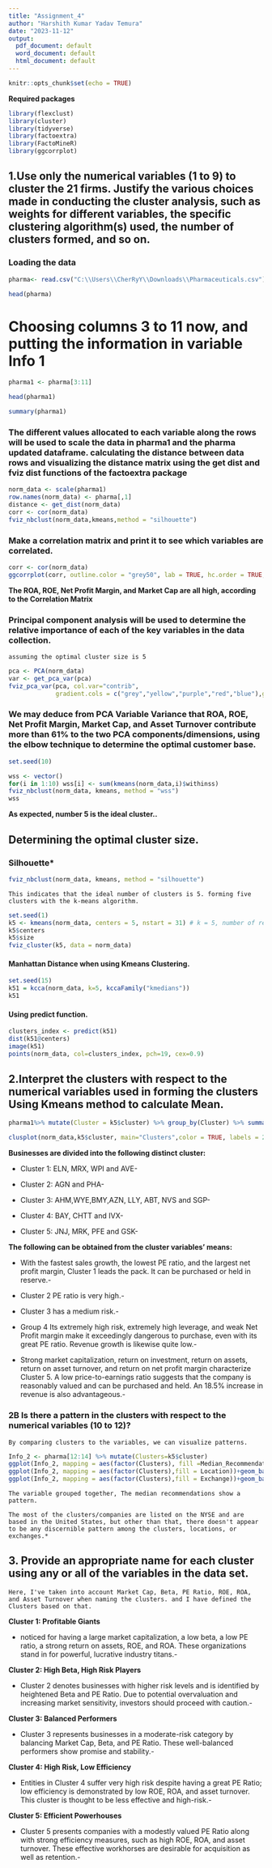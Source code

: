 ---
title: "Assignment_4"
author: "Harshith Kumar Yadav Temura"
date: "2023-11-12"
output:
  pdf_document: default
  word_document: default
  html_document: default
---

```{r setup, include=FALSE}
knitr::opts_chunk$set(echo = TRUE)
```


**Required packages**

```{r}
library(flexclust)
library(cluster)
library(tidyverse)
library(factoextra) 
library(FactoMineR)
library(ggcorrplot)
```

## 1.Use only the numerical variables (1 to 9) to cluster the 21 firms. Justify the various choices made in conducting the cluster analysis, such as weights for different variables, the specific clustering algorithm(s) used, the number of clusters formed, and so on.



### Loading the data

```{r}
pharma<- read.csv("C:\\Users\\CherRyY\\Downloads\\Pharmaceuticals.csv")

head(pharma)
```

# Choosing columns 3 to 11 now, and putting the information in variable Info 1 

```{r}

pharma1 <- pharma[3:11]

head(pharma1)

summary(pharma1)
```

### The different values allocated to each variable along the rows will be used to scale the data in pharma1 and the pharma updated dataframe. calculating the distance between data rows and visualizing the distance matrix using the get dist and fviz dist functions of the factoextra package

```{r}
norm_data <- scale(pharma1)
row.names(norm_data) <- pharma[,1]
distance <- get_dist(norm_data)
corr <- cor(norm_data)
fviz_nbclust(norm_data,kmeans,method = "silhouette")
```

### Make a correlation matrix and print it to see which variables are correlated.
```{r}
corr <- cor(norm_data)
ggcorrplot(corr, outline.color = "grey50", lab = TRUE, hc.order = TRUE, type = "full") 
```

**The ROA, ROE, Net Profit Margin, and Market Cap are all high, according to the Correlation Matrix** 

### Principal component analysis will be used to determine the relative importance of each of the key variables in the data collection. 


    assuming the optimal cluster size is 5

```{r}
pca <- PCA(norm_data)
var <- get_pca_var(pca)
fviz_pca_var(pca, col.var="contrib",
             gradient.cols = c("grey","yellow","purple","red","blue"),ggrepel = TRUE ) + labs( title = "PCA Variable Variance")
```

### We may deduce from PCA Variable Variance that ROA, ROE, Net Profit Margin, Market Cap, and Asset Turnover contribute more than 61% to the two PCA components/dimensions, using the elbow technique to determine the optimal customer base.

```{r}

set.seed(10)

wss <- vector()
for(i in 1:10) wss[i] <- sum(kmeans(norm_data,i)$withinss)
fviz_nbclust(norm_data, kmeans, method = "wss")
wss
```

**As expected, number 5 is the ideal cluster..**

## Determining the optimal cluster size.

### Silhouette*

```{r}
fviz_nbclust(norm_data, kmeans, method = "silhouette")
```

    This indicates that the ideal number of clusters is 5. forming five clusters with the k-means algorithm.

```{r}
set.seed(1)
k5 <- kmeans(norm_data, centers = 5, nstart = 31) # k = 5, number of restarts = 31
k5$centers 
k5$size  
fviz_cluster(k5, data = norm_data) 
```

#### Manhattan Distance when using Kmeans Clustering.

```{r}
set.seed(15)
k51 = kcca(norm_data, k=5, kccaFamily("kmedians"))
k51
```

#### Using predict function.
```{r}
clusters_index <- predict(k51)
dist(k51@centers)
image(k51)
points(norm_data, col=clusters_index, pch=19, cex=0.9)
```

## 2.Interpret the clusters with respect to the numerical variables used in forming the clusters Using Kmeans method to calculate Mean.

```{r}

pharma1%>% mutate(Cluster = k5$cluster) %>% group_by(Cluster) %>% summarise_all("mean")

clusplot(norm_data,k5$cluster, main="Clusters",color = TRUE, labels = 2,lines = 0)
```

**Businesses are divided into the following distinct cluster:**

- Cluster 1: ELN, MRX, WPI and AVE-

- Cluster 2: AGN and PHA-

- Cluster 3: AHM,WYE,BMY,AZN, LLY, ABT, NVS and SGP-

- Cluster 4: BAY, CHTT and IVX-

- Cluster 5: JNJ, MRK, PFE and GSK-

**The following can be obtained from the cluster variables' means:**

- With the fastest sales growth, the lowest PE ratio, and the largest net profit margin, Cluster 1 leads the pack. It can be purchased or held in reserve.-
 
- Cluster 2 PE ratio is very high.-

- Cluster 3 has a medium risk.-

- Group 4 Its extremely high risk, extremely high leverage, and weak Net Profit margin make it exceedingly dangerous to purchase, even with its great PE ratio. Revenue growth is likewise quite low.-

- Strong market capitalization, return on investment, return on assets, return on asset turnover, and return on net profit margin characterize Cluster 5. A low price-to-earnings ratio suggests that the company is reasonably valued and can be purchased and held. An 18.5% increase in revenue is also advantageous.-

### 2B Is there a pattern in the clusters with respect to the numerical variables (10 to 12)?

    By comparing clusters to the variables, we can visualize patterns.

```{r}
Info_2 <- pharma[12:14] %>% mutate(Clusters=k5$cluster)
ggplot(Info_2, mapping = aes(factor(Clusters), fill =Median_Recommendation))+geom_bar(position='dodge')+labs(x ='Clusters')
ggplot(Info_2, mapping = aes(factor(Clusters),fill = Location))+geom_bar(position = 'dodge')+labs(x ='Clusters')
ggplot(Info_2, mapping = aes(factor(Clusters),fill = Exchange))+geom_bar(position = 'dodge')+labs(x ='Clusters')
```

    The variable grouped together, The median recommendations show a pattern.

    The most of the clusters/companies are listed on the NYSE and are based in the United States, but other than that, there doesn't appear to be any discernible pattern among the clusters, locations, or exchanges.*

## 3. Provide an appropriate name for each cluster using any or all of the variables in the data set.

    Here, I've taken into account Market Cap, Beta, PE Ratio, ROE, ROA, and Asset Turnover when naming the clusters. and I have defined the Clusters based on that.


**Cluster 1: Profitable Giants**

  - noticed for having a large market capitalization, a low beta, a low PE ratio, a strong return on assets, ROE, and ROA. These organizations stand in for powerful, lucrative industry titans.-

**Cluster 2: High Beta, High Risk Players**

  - Cluster 2 denotes businesses with higher risk levels and is identified by heightened Beta and PE Ratio. Due to potential overvaluation and increasing market sensitivity, investors should proceed with caution.-

**Cluster 3: Balanced Performers**

  - Cluster 3 represents businesses in a moderate-risk category by balancing Market Cap, Beta, and PE Ratio. These well-balanced performers show promise and stability.-
  
**Cluster 4: High Risk, Low Efficiency**

  - Entities in Cluster 4 suffer very high risk despite having a great PE Ratio; low efficiency is demonstrated by low ROE, ROA, and asset turnover. This cluster is thought to be less effective and high-risk.-

**Cluster 5: Efficient Powerhouses**

  - Cluster 5 presents companies with a modestly valued PE Ratio along with strong efficiency measures, such as high ROE, ROA, and asset turnover. These effective workhorses are desirable for acquisition as well as retention.-

